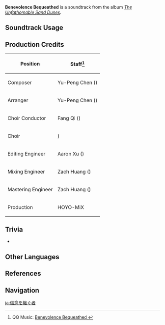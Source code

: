 {{Soundtrack Infobox
|image          = The Unfathomable Sand Dunes.png
|album          = The Unfathomable Sand Dunes
|disc           = 2
|number         = 100
|featured       =
|featured2      =
|featured3      =
|featured_disc  =
|featured_disc2 =
|featured_disc3 =
|youtube_id     = 4z97qULGHIE
|spotify_id     = 09mz0Fa41cn66L883DgFu0
|previous       = Perilous Exploration
|next           = Wrathful Streaming Gold
}}
'''Benevolence Bequeathed''' is a soundtrack from the album ''[[The Unfathomable Sand Dunes]]''.

==Soundtrack Usage==
{{Soundtrack Usage
|quest = Secret of the Scorching Desert//cutscene
|location = Sanctuary of Surasthana
|domain = 
|eventgameplay = Chords of the Forest//minigame result
}}

==Production Credits==
{| class="wikitable"
! Position
! Staff<ref>QQ Music: [https://y.qq.com/n/ryqq/songDetail/002XR8eq0MdB7m Benevolence Bequeathed {{zh|净念相继}}]</ref>
|-
! Composer
| Yu-Peng Chen ({{zh|陈致逸}})
|-
! Arranger
| Yu-Peng Chen ({{zh|陈致逸}})
|-
! Choir Conductor
| Fang Qi ({{zh|齐放}})
|-
! Choir
| {{zh|Sfuture艺术团}})
|-
! Editing Engineer
| Aaron Xu ({{zh|徐威}})
|-
! Mixing Engineer
| Zach Huang ({{zh|黄巍}})
|-
! Mastering Engineer
| Zach Huang ({{zh|黄巍}})
|-
! Production
| HOYO-MiX
|}

==Trivia==
* {{Transclude|Fresh Breezes of Dawn|FreshBreezesofDawnLeitmotif|section=1}}

==Other Languages==
{{Other Languages
|en       = Benevolence Bequeathed
|zhs      = 净念相继
|zhs_rm   = Jìngniàn Xiāngjì
|zht      = 淨念相繼
|zht_rm   = Jìngniàn Xiāngjì
|zh_tl    = Serenity in Succession
|ja       = 信念を継ぐ者
|ja_rm    = Shin'nen wo Tsugu mono
|ja_tl    = 
}}

==References==
{{Reflist}}

==Navigation==
{{Soundtrack Navbox|The Unfathomable Sand Dunes}}

[[ja:信念を継ぐ者]]